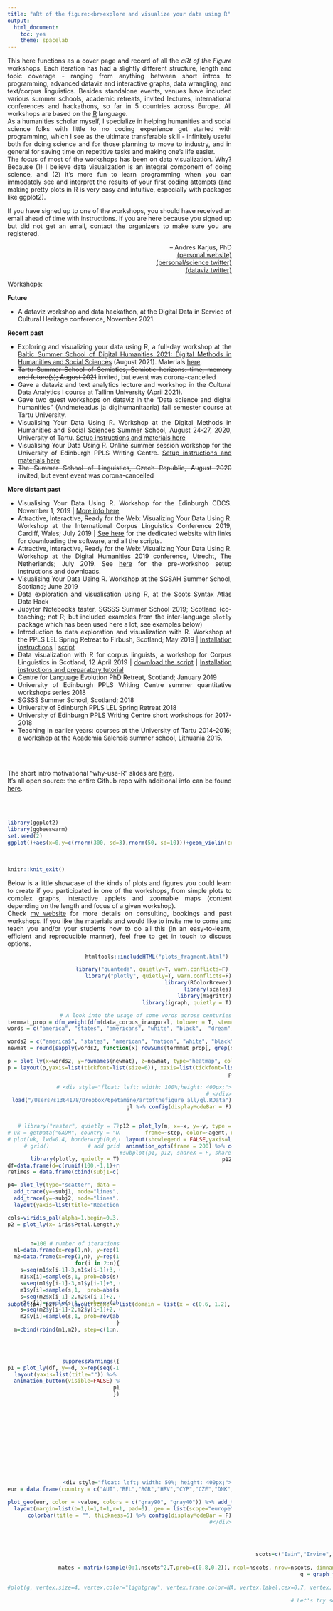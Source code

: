 ```yaml
---
title: "aRt of the figure:<br>explore and visualize your data using R"
output: 
  html_document:
    toc: yes
    theme: spacelab
---
```

<style type="text/css">

h1.title {
  font-size: 30px;
  margin-top: 90px;
  background-color: white;
  padding-top: 7px;
  padding-bottom: 10px;
  padding-left:5px;
  z-index: 100;
}


</style>


<img src="top.jpeg" alt = '' style = 'position:absolute; top:0; right:0; padding:0px; width=100%;overflow:hidden;z-index:-1'>

<div style="text-align: justify"> 

This here functions as a cover page and record of all the *aRt of the Figure* workshops. Each iteration has had a slightly different structure, length and topic coverage - ranging from anything between short intros to programming, advanced dataviz and interactive graphs, data wrangling, and text/corpus linguistics. Besides standalone events, venues have included various summer schools, academic retreats, invited lectures, international conferences and hackathons, so far in 5 countries across Europe. All workshops are based on the [R](https://www.r-project.org/) language.
<br>As a humanities scholar myself, I specialize in helping humanities and social science folks with little to no coding experience get started with programming, which I see as the ultimate transferable skill - infinitely useful both for doing science and for those planning to move to industry, and in general for saving time on repetitive tasks and making one's life easier. 
<br>The focus of most of the workshops has been on data visualization. Why? Because (1) I believe data visualization is an integral component of doing science, and (2) it's more fun to learn programming when you can immedately see and interpret the results of your first coding attempts (and making pretty plots in R is very easy and intuitive, especially with packages like ggplot2).

If you have signed up to one of the workshops, you should have received an email ahead of time with instructions. If you are here because you signed up but did not get an email, contact the organizers to make sure you are registered.

<div style="text-align: right"> 
-- Andres Karjus, PhD<br>
[(personal website)](http://andreskarjus.github.io)<br>
[(personal/science twitter)](https://twitter.com/AndresKarjus)<br>
[(dataviz twitter)](https://twitter.com/artofdataviz)<br>

<div style="text-align: justify"> 

Workshops:

**Future**

- A dataviz workshop and data hackathon, at the Digital Data in Service of Cultural Heritage conference, November 2021.

**Recent past**

- Exploring and visualizing your data using R, a full-day workshop at the [Baltic Summer School of Digital Humanities 2021: Digital Methods in Humanities and Social Sciences](https://www.nlib.ee/et/digital-humanities-tallinn-2021) (August 2021). Materials [here](https://andreskarjus.github.io/artofthefigure/baltic2021).
- ~~Tartu Summer School of Semiotics, Semiotic horizons: time, memory and future(s); August 2021~~ invited, but event was corona-cancelled
- Gave a dataviz and text analytics lecture and workshop in the Cultural Data Analytics I course at Tallinn University (April 2021).
- Gave two guest workshops on dataviz in the "Data science and digital humanities" (Andmeteadus ja digihumanitaaria) fall semester course at Tartu University.
- Visualising Your Data Using R. Workshop at the Digital Methods in Humanities and Social Sciences Summer School, August 24-27, 2020, University of Tartu. [Setup instructions and materials here](https://andreskarjus.github.io/artofthefigure/tartu2020)
-  Visualising Your Data Using R. Online summer session workshop for the University of Edinburgh PPLS Writing Centre. [Setup instructions and materials here](https://andreskarjus.github.io/artofthefigure/ppls_summer2020)
- ~~The Summer School of Linguistics, Czech Republic, August 2020~~ invited, but event event was corona-cancelled

**More distant past**

- Visualising Your Data Using R. Workshop for the Edinburgh CDCS. November 1, 2019 | [More info here](https://andreskarjus.github.io/artofthefigure/cdcs2019)
- Attractive, Interactive, Ready for the Web: Visualizing Your Data Using R. Workshop at the International Corpus Linguistics Conference 2019, Cardiff, Wales; July 2019 | [See here ](https://andreskarjus.github.io/artofthefigure/cl2019) for the dedicated website with links for downloading the software, and all the scripts.
- Attractive, Interactive, Ready for the Web: Visualizing Your Data Using R. Workshop at the Digital Humanities 2019 conference, Utrecht, The Netherlands; July 2019. See [here](https://andreskarjus.github.io/artofthefigure/dh2019) for the pre-workshop setup instructions and downloads.
- Visualising Your Data Using R. Workshop at the SGSAH Summer School, Scotland; June 2019 
- Data exploration and visualisation using R, at the Scots Syntax Atlas Data Hack
- Jupyter Notebooks taster, SGSSS Summer School 2019; Scotland (co-teaching; not R; but included examples from the inter-language ``plotly`` package which has been used here a lot, see examples below)
- Introduction to data exploration and visualization with R. Workshop at the PPLS LEL Spring Retreat to Firbush, Scotland; May 2019 | [Installation instructions](https://andreskarjus.github.io/artofthefigure/preworkshop_firbush2.html)  | <a download href="https://raw.githubusercontent.com/andreskarjus/artofthefigure/master/artofthefigure_firbush2.Rmd">script</a>
- Data visualization with R for corpus linguists, a workshop for Corpus Linguistics in Scotland, 12 April 2019 | <a download href="https://raw.githubusercontent.com/andreskarjus/artofthefigure/master/artofthefigure_clis.Rmd">download the script</a> | [Installation instructions and preparatory tutorial](https://andreskarjus.github.io/artofthefigure/preworkshop_clis.html) 
- Centre for Language Evolution PhD Retreat, Scotland; January 2019
- University of Edinburgh PPLS Writing Centre summer quantitative workshops series 2018
- SGSSS Summer School, Scotland; 2018
- University of Edinburgh PPLS LEL Spring Retreat 2018
- University of Edinburgh PPLS Writing Centre short workshops for 2017-2018
- Teaching in earlier years: courses at the University of Tartu 2014-2016; a workshop at the Academia Salensis summer school, Lithuania 2015.

<br>

<br>The short intro motivational "why-use-R" slides are [here](https://andreskarjus.github.io/artofthefigure/intro). 
<br>It's all open source: the entire Github repo with additional info can be found [here](https://github.com/andreskarjus/artofthefigure). 

<br>
<br>

```r
library(ggplot2)
library(ggbeeswarm)
set.seed(2)
ggplot()+aes(x=0,y=c(rnorm(300, sd=3),rnorm(50, sd=10)))+geom_violin(color=NA, fill="gray98", width=0.4)+geom_beeswarm(size=0.1, priority = "random", color="gray70")+ geom_boxplot(size=0.01, fill=rgb(1,1,1,0.5), outlier.colour = NA, width=0.03)+coord_flip()+theme_void()
```

<br>

```r
knitr::knit_exit()
```

Below is a little showcase of the kinds of plots and figures you could learn to create if you participated in one of the workshops, from simple plots to complex graphs, interactive applets and zoomable maps (content depending on the length and focus of a given workshop). <br> Check [my website](https://andreskarjus.github.io/) for more details on consulting, bookings and past workshops. If you like the materials and would like to invite me to come and teach you and/or your students how to do all this (in an easy-to-learn, efficient and reproducible manner), feel free to get in touch to discuss options.

</div> 

```r
htmltools::includeHTML("plots_fragment.html") 
```


```r
library("quanteda", quietly=T, warn.conflicts=F) 
library("plotly", quietly=T, warn.conflicts=F)
library(RColorBrewer)
library(scales)
library(magrittr)
library(igraph, quietly = T)

# A look into the usage of some words across centuries
termmat_prop = dfm_weight(dfm(data_corpus_inaugural, tolower = T, stem=F,remove=stopwords(), remove_punct=T), "prop") # use normalized frequencies
words = c("america", "states", "americans", "white", "black",  "dream", "hope", "happiness",  "business", "dollars","money",  "immigrants", "peace", "war", "terror")

words2 = c("america$", "states", "american", "nation", "white", "black",  "dream", "hope", "great", "happiness",  "business", "dollar","money",  "immigra", "peace", "war", "army", "terror", "god", "lord")
newmat = round(sapply(words2, function(x) rowSums(termmat_prop[, grep(x, colnames(termmat_prop))])),5)

p = plot_ly(x=words2, y=rownames(newmat), z=newmat, type="heatmap", colors = colorRamp(c("white", "lightgray", "gray", "darkgray", "black")),showscale = F)
p = layout(p,yaxis=list(tickfont=list(size=6)), xaxis=list(tickfont=list(size=6)),  margin = list(l=130, b=70), paper_bgcolor=rgb(0.95,0.95,0.95)) %>% config(displayModeBar = F)
p


```


```r
# <div style="float: left; width: 100%;height: 400px;">
# </div>
load("/Users/s1364178/Dropbox/6petamine/artofthefigure_all/gl.RData")
gl %>% config(displayModeBar = F)
```


<div style="float: left; width: 50%; height: 400px;">
```r
# library("raster", quietly = T)
# uk = getData("GADM", country = "United Kingdom", level = 2) # download UK map (needs the raster package to be loaded)
# plot(uk, lwd=0.4, border=rgb(0,0,0,0.2)) # plot the UK
# grid()            # add grid

library(plotly, quietly = T)
df=data.frame(d=c(runif(100,-1,1)+rnorm(100,0,0.5),sort(runif(100,-0.6,0.6))+rnorm(100,0,0.5), sort(runif(100,-1,1))+rnorm(100, 0, 0.1)), R2=as.factor(c(rep("0",100), rep("0.3",100), rep("0.95",100) )))
retimes = data.frame(cbind(subj1=c(runif(20, 0,0.1), seq(0.1, 2.8,length.out = 80)) *  runif(100, 0.7, 1.1 ), subj2=sort(rnorm(100, 1,0.3))*runif(100,0.4,0.8), subj3=sort(rnorm(100, 1,0.3))*runif(100,0.9,1.1) ))

p4= plot_ly(type="scatter", data = retimes, mode="none")  %>% 
  add_trace(y=~subj1, mode="lines", name="Subject 1", color=I("darkgray")) %>% 
  add_trace(y=~subj2, mode="lines", name="Subject 2", color=I("darkred")) %>% 
  layout(yaxis=list(title="Reaction time"), xaxis=list(title="Experiment progress"), showlegend=F) %>% config(displayModeBar = F)

cols=viridis_pal(alpha=1,begin=0.3, end=0.8)(3)
p2 = plot_ly(x= iris$Petal.Length,y=iris$Sepal.Width, z=iris$Sepal.Length, type="scatter3d",mode="markers",color=iris$Species, colors=cols, opacity=0.4, marker=list(size=7)) %>% layout(showlegend=F) %>% config(displayModeBar = F)


  n=100 # number of iterations
  m1=data.frame(x=rep(1,n), y=rep(1,n))
  m2=data.frame(x=rep(1,n), y=rep(1,n))
  for(i in 2:n){
    s=seq(m1$x[i-1]-3,m1$x[i-1]+3, 0.5); s=s[s>0]
    m1$x[i]=sample(s,1, prob=abs(s))
    s=seq(m1$y[i-1]-3,m1$y[i-1]+3, 0.5); s=s[s>0]
    m1$y[i]=sample(s,1,  prob=abs(s))
    s=seq(m2$x[i-1]-2,m2$x[i-1]+2, 0.5); s=s[s>0]
    m2$x[i]=sample(s,1, prob=rev(abs(s-m1$x[i])) )
    s=seq(m2$y[i-1]-2,m2$y[i-1]+2, 0.5); s=s[s>0]
    m2$y[i]=sample(s,1, prob=rev(abs(s-m1$y[i])) )
  }
  m=cbind(rbind(m1,m2), step=c(1:n,1:n), agent=rep(c("a", "b"), each=n))




suppressWarnings({
p1 = plot_ly(df, y=~d, x=rep(seq(-1,1,length.out = 100),3), color=~R2, colors=c("dimgray", "darkgreen", "darkred"), hoverinfo="none", frame = ~R2,type = 'scatter', mode = 'markers',showlegend = F) %>%
  layout(yaxis=list(title="")) %>% 
  animation_button(visible=FALSE) %>% config(displayModeBar = F)
p1
})
```
</div>
<div style="float: right; width: 50%; height: 400px;">
```r
p12 = plot_ly(m, x=~x, y=~y, type = 'scatter', mode = 'markers', 
        frame=~step, color=~agent, marker=list(size=20), colors=c(rgb(0,0,0.5,0.8), rgb(0.5,0,0,0.8))) %>% 
  layout(showlegend = FALSE,yaxis=list(title=""),xaxis=list(title="")) %>% 
  animation_opts(frame = 200) %>% config(displayModeBar = F)
#subplot(p1, p12, shareX = F, shareY = F,which_layout = "merge") %>% layout(scene = list(domain = list(x = c(0.6, 1.2), y = c(0,1)))) %>% animation_slider()
p12

```
</div>
<div style="display: inline-block; position: relative; width: 100%;height: 400px;">
```r
subplot(p4, p2) %>% layout(scene = list(domain = list(x = c(0.6, 1.2), y = c(0,1))))

```
</div>


```r
<div style="float: left; width: 50%; height: 400px;">
eur = data.frame(country = c("AUT","BEL","BGR","HRV","CYP","CZE","DNK","EST","FIN","FRA","DEU","GRC","HUN","IRL","ITA","LVA","LTU","LUX","MLT","NLD","POL","PRT","ROU","SVK","SVN","ESP","SWE","GBR", "NOR", "ISL"), value = sample(seq(0,5,0.1),30)) # create some data

plot_geo(eur, color = ~value, colors = c("gray90", "gray40")) %>% add_trace(z = ~value, locations = ~country, color = ~value) %>% 
  layout(margin=list(b=1,l=1,t=1,r=1, pad=0), geo = list(scope="europe",lonaxis = list(range = c(-10, 28)),lataxis = list(range = c(30, 73)) ), margin=list(l=0,r=0,b=0,t=0))  %>%  hide_colorbar() %>%
  colorbar(title = "", thickness=5) %>% config(displayModeBar = F)
#</div>
```

<div style="display:flex;height:300px">
<div style="flex:1;padding-right:5px">
```r

library(visNetwork, quietly=T, verbose = F)
library("igraph", quietly = T)  
scots=c("Iain","Irvine","James","Muir","Mungo","Owen","Raibert", "Lyall", "Margaret", "Mairi", "Morag", "Murdina","Rhona", "Sorcha", "Thomasina","Una")
nscots = length(scots) # record the number of people in an object
mates = matrix(sample(0:1,nscots^2,T,prob=c(0.8,0.2)), ncol=nscots, nrow=nscots, dimnames=list(scots, scots)) # this creates a randomized matrix signifying friendships; no need to think about this too hard for now
g = graph_from_adjacency_matrix(mates, mode = "undirected", diag=FALSE) # creates a graph object; this need to have igraph loaded to work
gender = c(rep("m", nscots-9), rep("f", 9)) # create a vector of gender labels for the names
#plot(g, vertex.size=4, vertex.color="lightgray", vertex.frame.color=NA, vertex.label.cex=0.7, vertex.label.color=ifelse(gender=="m", yes="blue",no="tomato"), vertex.label.dist=0.1, vertex.label.font=2, edge.color=rgb(0,0,0,0.3))
mfcolors = ifelse(gender=="m", yes=rgb(0.5,0.5,0.7),no=rgb(0.7,0.5,0.5))
# Let's try something else. Using the same graph data, we'll recreate it using another package, visNetwork, which makes graphs interactable.

scotgraph_v = toVisNetworkData(g) # converts the previous igraph object into a visNetwork object
scotgraph_v$nodes$color = mfcolors # let's use the same node colors
scotgraph_v$nodes$frame = "white"
scotgraph_v$edges$color = "lightgray"
v = visNetwork(nodes = scotgraph_v$nodes, edges = scotgraph_v$edges, height = "500px")
v = visNodes(v, size = 10,  shadow=T, font=list(size = 10))
v = visPhysics(v, enabled=T, solver = "forceAtlas2Based", forceAtlas2Based = list(gravitationalConstant = -10)) 
v 

```
</div>

<div style="flex:1;padding-left:5px">
```r
library(visNetwork, quietly=T, verbose = F)

speeches = data_corpus_inaugural$documents$texts # extract speeches data from the internal object
speeches = gsub("Washington DC", "DC", speeches) # replace city name to avoid confusion with president Washington (hopefully)
speechgivers = data_corpus_inaugural$documents$President # names of presidents giving the speech
presidents = unique(data_corpus_inaugural$documents$President) # presidents (some were elected more than once)
mentions = matrix(0, ncol=length(presidents), nrow=length(presidents), dimnames=list(presidents, presidents))
for(president in presidents){
  foundmentions = grep(president, speeches)
  mentions[speechgivers[foundmentions], president ] = 1
}

pgraph = graph_from_adjacency_matrix(mentions, mode="directed") # this uses igraph
pgraph_v = toVisNetworkData(pgraph )
v = visNetwork(nodes = pgraph_v$nodes, edges = pgraph_v$edges)
v = visNodes(v, size = 10,  shadow=T, font=list(size = 25), color="gray")
v = visIgraphLayout(v, "layout_in_circle", smooth=T)
v = visEdges(v, arrows = "to",  shadow=T, smooth=list(type="discrete"), selectionWidth=5)
v = visOptions(v, highlightNearest = list(enabled = T, hover = T, degree=1, labelOnly=F, algorithm="hierarchical"), nodesIdSelection = F)
v
```
</div>

</div>

<br>
<br>

<br>